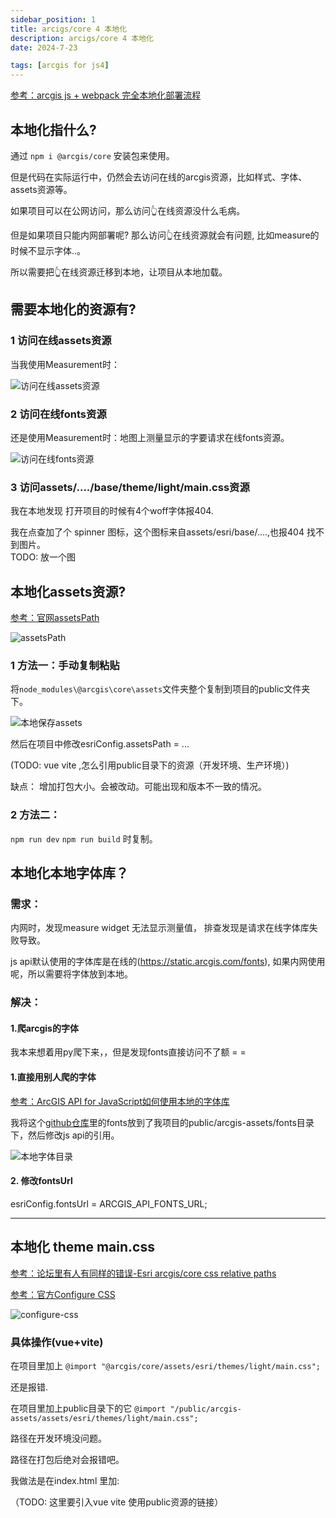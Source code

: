 ```yaml
---
sidebar_position: 1
title: arcigs/core 4 本地化
description: arcigs/core 4 本地化
date: 2024-7-23

tags: [arcgis for js4]
---
```


[参考：arcgis js + webpack 完全本地化部署流程](https://juejin.cn/post/7187700867582132285)  

## 本地化指什么?  

通过 `npm i @arcgis/core` 安装包来使用。  

但是代码在实际运行中，仍然会去访问在线的arcgis资源，比如样式、字体、assets资源等。

如果项目可以在公网访问，那么访问👆在线资源没什么毛病。  

但是如果项目只能内网部署呢? 那么访问👆在线资源就会有问题, 比如measure的时候不显示字体..。

所以需要把👆在线资源迁移到本地，让项目从本地加载。  

## 需要本地化的资源有?  

### 1 访问在线assets资源  

当我使用Measurement时：  

![访问在线assets资源](./img/core/访问在线assets资源.png)  

### 2 访问在线fonts资源  

还是使用Measurement时：地图上测量显示的字要请求在线fonts资源。  

![访问在线fonts资源](./img/core/访问在线fonts资源.png)  

### 3 访问assets/..../base/theme/light/main.css资源  

我在本地发现 打开项目的时候有4个woff字体报404.  

我在点查加了个 spinner 图标，这个图标来自assets/esri/base/....,也报404 找不到图片。  
TODO: 放一个图

## 本地化assets资源?  

[参考：官网assetsPath](https://developers.arcgis.com/javascript/latest/api-reference/esri-config.html#assetsPath)  

![assetsPath](./img/core/assetsPath.png)   

### 1 方法一：手动复制粘贴  

将`node_modules\@arcgis\core\assets`文件夹整个复制到项目的public文件夹下。  

![本地保存assets](./img/core/本地保存assets.png)   

然后在项目中修改esriConfig.assetsPath = ...

(TODO: vue vite ,怎么引用public目录下的资源（开发环境、生产环境）)  

缺点： 增加打包大小。会被改动。可能出现和版本不一致的情况。  

### 2 方法二：  

`npm run dev` `npm run build` 时复制。  



## 本地化本地字体库？  

### 需求：  

内网时，发现measure widget 无法显示测量值， 排查发现是请求在线字体库失败导致。

js api默认使用的字体库是在线的(https://static.arcgis.com/fonts), 如果内网使用呢，所以需要将字体放到本地。  

### 解决：  

#### 1.爬arcgis的字体  

我本来想着用py爬下来，，但是发现fonts直接访问不了额 = = 

#### 1.直接用别人爬的字体

[参考：ArcGIS API for JavaScript如何使用本地的字体库 ](http://zhihu.geoscene.cn/article/3893)  

我将这个[github仓库](https://github.com/swaggyPYang/arcgisapi)里的fonts放到了我项目的public/arcgis-assets/fonts目录下，然后修改js api的引用。  

![本地字体目录](./img/jsApi使用/本地字体.png)  

#### 2. 修改fontsUrl
esriConfig.fontsUrl = ARCGIS_API_FONTS_URL;



---



## 本地化 theme main.css  

[参考：论坛里有人有同样的错误-Esri arcgis/core css relative paths](https://community.esri.com/t5/arcgis-javascript-maps-sdk-questions/esri-arcgis-core-css-relative-paths/m-p/1158294)  

[参考：官方Configure CSS](https://developers.arcgis.com/javascript/latest/get-started-npm/#amd-local-build-deprecated)  

![configure-css](./img/core/configure-css.png)  

### 具体操作(vue+vite)  

在项目里加上  `@import "@arcgis/core/assets/esri/themes/light/main.css";`  

还是报错.  

在项目里加上public目录下的它  `@import "/public/arcgis-assets/assets/esri/themes/light/main.css";`  

路径在开发环境没问题。  

路径在打包后绝对会报错吧。  

我做法是在index.html 里加:
<link href="/arcgis-assets/assets/esri/themes/light/main.css"></link>   


（TODO: 这里要引入vue vite 使用public资源的链接）  


